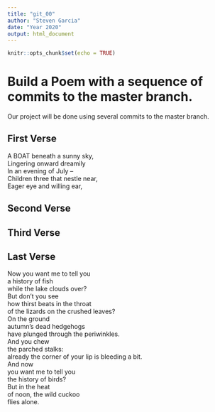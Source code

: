```yaml
---
title: "git_00"
author: "Steven Garcia"
date: "Year 2020"
output: html_document
---
```


```r
knitr::opts_chunk$set(echo = TRUE)
```
# Build a Poem with a sequence of commits to the master branch.
Our project will be done using several commits to the master branch.
<!-- Do not modify or change any text in "!--" bracketed areas such as this --- these are instructions to
you, if you change any of this the git program will notice it and compromise your git merging strategy !-->

## First Verse 
<!--Put the first five lines of a poem by Lewis Carrol in this section!-->

A BOAT beneath a sunny sky,  
Lingering onward dreamily  
In an evening of July --  
Children three that nestle near,  
Eager eye and willing ear,  

## Second Verse
<!--Put the first five lines of a poem by Robert Frost here!-->

## Third Verse
<!--Put the first two verses of The Walrus and the Carpenter here!-->

## Last Verse
<!--Put a short poem of your choice 8-20 lines,here!-->

Now you want me to tell you  
a history of fish  
while the lake clouds over?  
But don’t you see  
how thirst beats in the throat  
of the lizards on the crushed leaves?  
On the ground  
autumn’s dead hedgehogs  
have plunged through the periwinkles.  
And you chew  
the parched stalks:  
already the corner of your lip is bleeding a bit.  
And now  
you want me to tell you  
the history of birds?  
But in the heat  
of noon, the wild cuckoo  
flies alone.  